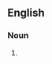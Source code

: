 ==English==

===Noun===
{{head|en|noun plural form|head=[[will]] [[contest]]s}}

# {{plural of|will contest|lang=en}}